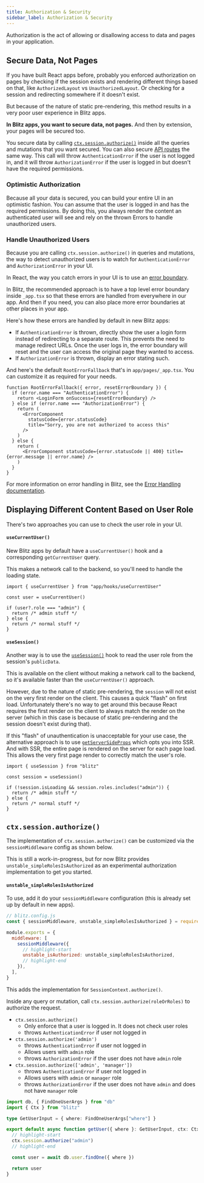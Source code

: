 ```yaml
---
title: Authorization & Security
sidebar_label: Authorization & Security
---
```


Authorization is the act of allowing or disallowing access to data and pages in your application.

## Secure Data, Not Pages

If you have built React apps before, probably you enforced authorization on pages by checking if the session exists and rendering different things based on that, like `AuthorizedLayout` vs `UnauthorizedLayout`. Or checking for a session and redirecting somewhere if it doesn't exist.

But because of the nature of static pre-rendering, this method results in a very poor user experience in Blitz apps.

**In Blitz apps, you want to secure data, not pages.** And then by extension, your pages will be secured too.

You secure data by calling [`ctx.session.authorize()`](#ctxsessionauthorize) inside all the queries and mutations that you want secured. You can also secure [API routes](./api-routes) the same way. This call will throw `AuthenticationError` if the user is not logged in, and it will throw `AuthorizationError` if the user is logged in but doesn't have the required permissions.

### Optimistic Authorization

Because all your data is secured, you can build your entire UI in an optimistic fashion. You can assume that the user is logged in and has the required permissions. By doing this, you always render the content an authenticated user will see and rely on the thrown Errors to handle unauthorized users.

### Handle Unauthorized Users

Because you are calling `ctx.session.authorize()` in queries and mutations, the way to detect unauthorized users is to watch for `AuthenticationError` and `AuthorizationError` in your UI.

In React, the way you catch errors in your UI is to use an [error boundary](https://reactjs.org/docs/error-boundaries.html).

In Blitz, the recommended approach is to have a top level error boundary inside `_app.tsx` so that these errors are handled from everywhere in our app. And then if you need, you can also place more error boundaries at other places in your app.

Here's how these errors are handled by default in new Blitz apps:

- If `AuthenticationError` is thrown, directly show the user a login form instead of redirecting to a separate route. This prevents the need to manage redirect URLs. Once the user logs in, the error boundary will reset and the user can access the original page they wanted to access.
- If `AuthorizationError` is thrown, display an error stating such.

And here's the default `RootErrorFallback` that's in `app/pages/_app.tsx`. You can customize it as required for your needs.

```tsx
function RootErrorFallback({ error, resetErrorBoundary }) {
  if (error.name === "AuthenticationError") {
    return <LoginForm onSuccess={resetErrorBoundary} />
  } else if (error.name === "AuthorizationError") {
    return (
      <ErrorComponent
        statusCode={error.statusCode}
        title="Sorry, you are not authorized to access this"
      />
    )
  } else {
    return (
      <ErrorComponent statusCode={error.statusCode || 400} title={error.message || error.name} />
    )
  }
}
```

For more information on error handling in Blitz, see the [Error Handling documentation](./error-handling).

## Displaying Different Content Based on User Role

There's two approaches you can use to check the user role in your UI.

#### `useCurrentUser()`

New Blitz apps by default have a `useCurrentUser()` hook and a corresponding `getCurrentUser` query.

This makes a network call to the backend, so you'll need to handle the loading state.

```tsx
import { useCurrentUser } from "app/hooks/useCurrentUser"

const user = useCurrentUser()

if (user?.role === "admin") {
  return /* admin stuff */
} else {
  return /* normal stuff */
}
```

#### `useSession()`

Another way is to use the [`useSession()`](./session-management#session-on-the-client) hook to read the user role from the session's `publicData`.

This is available on the client without making a network call to the backend, so it's available faster than the `useCurrentUser()` approach.

However, due to the nature of static pre-rendering, the `session` will not exist on the very first render on the client. This causes a quick "flash" on first load. Unfortunately there's no way to get around this because React requires the first render on the client to always match the render on the server (which in this case is because of static pre-rendering and the session doesn't exist during that).

If this "flash" of unauthentication is unacceptable for your use case, the alternative approach is to use [`getServerSideProps`](./get-server-side-props) which opts you into SSR. And with SSR, the entire page is rendered on the server for each page load. This allows the very first page render to correctly match the user's role.

```tsx
import { useSession } from "blitz"

const session = useSession()

if (!session.isLoading && session.roles.includes("admin")) {
  return /* admin stuff */
} else {
  return /* normal stuff */
}
```

## `ctx.session.authorize()`

The implementation of `ctx.session.authorize()` can be customized via the `sessionMiddleware` config as shown below.

This is still a work-in-progress, but for now Blitz provides `unstable_simpleRolesIsAuthorized` as an experimental authorization implementation to get you started.

#### `unstable_simpleRolesIsAuthorized`

To use, add it do your `sessionMiddleware` configuration (this is already set up by default in new apps).

```js
// blitz.config.js
const { sessionMiddleware, unstable_simpleRolesIsAuthorized } = require("@blitzjs/server")

module.exports = {
  middleware: [
    sessionMiddleware({
      // highlight-start
      unstable_isAuthorized: unstable_simpleRolesIsAuthorized,
      // highlight-end
    }),
  ],
}
```

This adds the implementation for `SessionContext.authorize()`.

Inside any query or mutation, call `ctx.session.authorize(roleOrRoles)` to authorize the request.

- `ctx.session.authorize()`
  - Only enforce that a user is logged in. It does not check user roles
  - throws `AuthenticationError` if user not logged in
- `ctx.session.authorize('admin')`
  - throws `AuthenticationError` if user not logged in
  - Allows users with `admin` role
  - throws `AuthorizationError` if the user does not have `admin` role
- `ctx.session.authorize(['admin', 'manager'])`
  - throws `AuthenticationError` if user not logged in
  - Allows users with `admin` or `manager` role
  - throws `AuthorizationError` if the user does not have `admin` and does not have `manager` role

```ts
import db, { FindOneUserArgs } from "db"
import { Ctx } from "blitz"

type GetUserInput = { where: FindOneUserArgs["where"] }

export default async function getUser({ where }: GetUserInput, ctx: Ctx) {
  // highlight-start
  ctx.session.authorize("admin")
  // highlight-end

  const user = await db.user.findOne({ where })

  return user
}
```
